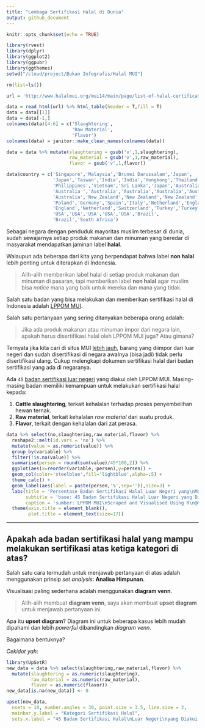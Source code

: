 ```yaml
---
title: "Lembaga Sertifikasi Halal di Dunia"
output: github_document
---
```


```r
knitr::opts_chunk$set(echo = TRUE)
```

```r
library(rvest)
library(dplyr)
library(ggplot2)
library(ggpubr)
library(ggthemes)
setwd("/cloud/project/Bukan Infografis/Halal MUI")

rm(list=ls())

url = 'http://www.halalmui.org/mui14/main/page/list-of-halal-certification-bodies'

data = read_html(url) %>% html_table(header = T,fill = T)
data = data[[1]]
data = data[-1,]
colnames(data)[4:6] = c('Slaughtering',
                        'Raw Material',
                        'Flavor')
colnames(data) = janitor::make_clean_names(colnames(data))

data = data %>% mutate(slaughtering = gsub('v',1,slaughtering),
                       raw_material = gsub('v',1,raw_material),
                       flavor = gsub('v',1,flavor))

data$country = c('Singapore','Malaysia','Brunei Darussalam','Japan',
                 'Japan','Taiwan','India','India','Hongkong','Thailand',
                 'Philippines','Vietnam','Sri Lanka','Japan','Australia',
                 'Australia ','Australia','Australia','Australia','Australia',
                 'Australia','New Zealand','New Zealand','New Zealand','Belgium',
                 'Poland','Germany','Spain','Italy','Netherland','England',
                 'England','Netherland','Switzerland','Turkey','Turkey','Ireland',
                 'USA','USA','USA','USA','USA','Brazil',
                 'Brazil','South Africa')
```

Sebagai negara dengan penduduk mayoritas muslim terbesar di dunia, sudah sewajarnya setiap produk makanan dan minuman yang beredar di masyarakat mendapatkan jaminan label __halal__.

Walaupun ada beberapa dari kita yang berpendapat bahwa label __non halal__ lebih penting untuk diterapkan di Indonesia.

> Alih-alih memberikan label halal di setiap produk makanan dan minuman di pasaran, tapi memberikan label __non halal__ agar muslim bisa _notice_ mana yang baik untuk mereka dan mana yang tidak.

Salah satu badan yang bisa melakukan dan memberikan sertifikasi halal di Indonesia adalah [LPPOM MUI](http://www.halalmui.org/mui14/).

Salah satu pertanyaan yang sering ditanyakan beberapa orang adalah:

> Jika ada produk makanan atau minuman impor dari negara lain, apakah harus disertifikasi halal oleh LPPOM MUI juga? Atau gimana?

Ternyata jika kita cari di situs MUI [lebih jauh](http://www.halalmui.org/mui14/main/page/list-of-halal-certification-bodies), barang yang diimpor dari luar negeri dan sudah disertifikasi di negara awalnya (bisa jadi) tidak perlu disertifikasi ulang. Cukup melengkapi dokumen sertifikasi halal dari badan sertifikasi yang ada di negaranya.

Ada `45` [badan sertifikasi luar negeri](http://www.halalmui.org/mui14/main/page/list-of-halal-certification-bodies) yang diakui oleh LPPOM MUI. Masing-masing badan memiliki kemampuan untuk melakukan sertifikasi halal kepada:

1. __Cattle slaughtering__, terkait kehalalan terhadap proses penyembelihan hewan ternak.
2. __Raw material__, terkait kehalalan _raw material_ dari suatu produk.
3. __Flavor__, terkait dengan kehalalan dari zat perasa.


```r
data %>% select(no,slaughtering,raw_material,flavor) %>% 
  reshape2::melt(id.vars = 'no') %>% 
  mutate(value = as.numeric(value)) %>%
  group_by(variable) %>% 
  filter(!is.na(value)) %>%
  summarise(persen = round(sum(value)/45*100,2)) %>%
  ggplot(aes(x=reorder(variable,-persen),y=persen)) + 
  geom_col(color='steelblue',fill='lightblue',alpha=.5) +
  theme_calc() +
  geom_label(aes(label = paste(persen,'%',sep='')),size=3) +
  labs(title = 'Persentase Badan Sertifikasi Halal Luar Negeri yang\nMampu Melakukan Sertifikasi Halal Terhadap:',
       subtitle = 'base: 45 Badan Sertifikasi Halal Luar Negeri yang Diakui Oleh LPPOM MUI',
       caption = 'sumber: LPPOM MUI\nScraped and Visualised Using R\n@mr.ikanx') +
  theme(axis.title = element_blank(),
        plot.title = element_text(size=17))
```

___

## Apakah ada badan sertifikasi halal yang mampu melakukan sertifikasi atas ketiga kategori di atas?

Salah satu cara termudah untuk menjawab pertanyaan di atas adalah menggunakan prinsip _set analysis_: __Analisa Himpunan__.

Visualisasi paling sederhana adalah menggunakan __diagram venn__.

> Alih-alih membuat __diagram venn__, saya akan membuat __upset diagram__ untuk menjawab pertanyaan ini.

Apa itu __upset diagram__? Diagram ini untuk beberapa kasus lebih mudah dipahami dan lebih _powerful_ dibandingkan _diagram venn_. 

Bagaimana bentuknya?

_Cekidot yah_:

```r
library(UpSetR)
new_data = data %>% select(slaughtering,raw_material,flavor) %>%
  mutate(slaughtering = as.numeric(slaughtering),
         raw_material = as.numeric(raw_material),
         flavor = as.numeric(flavor))
new_data[is.na(new_data)] <- 0

upset(new_data,
  nsets = 10, number.angles = 30, point.size = 3.5, line.size = 2,
  mainbar.y.label = "Kategori Sertifikasi Halal", 
  sets.x.label = "45 Badan Sertifikasi Halal\nLuar Negeri\nyang Diakui Oleh LPPOM MUI")
```